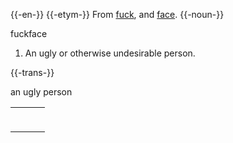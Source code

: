 {{-en-}}
{{-etym-}}
From [[fuck]], and [[face]].
{{-noun-}}
;fuckface
# An ugly or otherwise undesirable person.
{{-trans-}}
;an ugly person
{| border=0  width=100%
|-
|bgcolor="#FFFFE0" valign=top width=48%|
{|

|}
| width=1% |
|bgcolor="#FFFFE0" valign=top width=48%|
{|

|}
|}